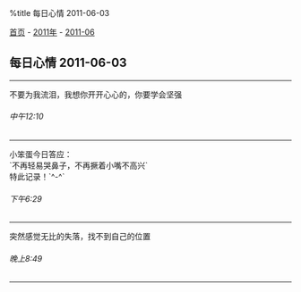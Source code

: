 %title 每日心情 2011-06-03

[[../../../index|首页]] - [[../index|2011年]] - [[index|2011-06]]
==每日心情 2011-06-03==
----
不要为我流泪，我想你开开心心的，你要学会坚强
======中午12:10======
----
小笨蛋今日答应：<br>
`不再轻易哭鼻子，不再撅着小嘴不高兴`<br>
特此记录！`^-^`
======下午6:29======
----
突然感觉无比的失落，找不到自己的位置
======晚上8:49======
----
